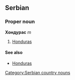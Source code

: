 ==Serbian==
===Proper noun===
'''Хондурас''' ''m''
#[[Honduras]]
====See also====
*[[Honduras]]
[[Category:Serbian country nouns]]